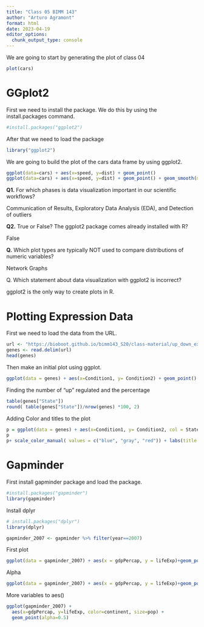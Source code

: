 ```yaml
---
title: "Class 05 BIMM 143"
author: "Arturo Agramont"
format: html
date: 2023-04-19
editor_options: 
  chunk_output_type: console
---
```


We are going to start by generating the plot of class 04

```r
plot(cars)
```

# GGplot2

First we need to install the package. We do this by using the install.packages command.

```r
#install.packages("ggplot2")
```

After that we need to load the package

```r
library("ggplot2")
```

We are going to build the plot of the cars data frame by using ggplot2.

```r
ggplot(data=cars) + aes(x=speed, y=dist) + geom_point()
ggplot(data=cars) + aes(x=speed, y=dist) + geom_point() + geom_smooth(method = 'lm') + labs(title= "Distance Vs. Speed", subtitle = "A nice subtitle!", caption = "BIMM143", x = "Speed(MPH)", y = "Distance(feet)" +  theme_bw())
```

**Q1.** For which phases is data visualization important in our scientific workflows?

Communication of Results, Exploratory Data Analysis (EDA), and Detection of outliers

**Q2.** True or False? The ggplot2 package comes already installed with R?

False

**Q.** Which plot types are typically NOT used to compare distributions of numeric variables?

Network Graphs

Q. Which statement about data visualization with ggplot2 is incorrect?

ggplot2 is the only way to create plots in R.\

# Plotting Expression Data

First we need to load the data from the URL.

```r
url <- "https://bioboot.github.io/bimm143_S20/class-material/up_down_expression.txt"
genes <- read.delim(url)
head(genes)
```

Then make an initial plot using ggplot.

```r
ggplot(data = genes) + aes(x=Condition1, y= Condition2) + geom_point()

```

Finding the number of "up" regulated and the percentage

```r
table(genes["State"])
round( table(genes["State"])/nrow(genes) *100, 2)
```

Adding Color and titles to the plot

```r
p = ggplot(data = genes) + aes(x=Condition1, y= Condition2, col = State) + geom_point()
p
p+ scale_color_manual( values = c("blue", "gray", "red")) + labs(title = "Gene expression Changes Upon Drug Treatment", x= "Control(No Drug)", y = "Drug Treatment")
```

# Gapminder

First install gapminder package and load the package.

```r
#install.packages("gapminder")
library(gapminder)
```

Install dplyr

```r
# install.packages("dplyr") 
library(dplyr)

gapminder_2007 <- gapminder %>% filter(year==2007)
```

First plot

```r
ggplot(data = gapminder_2007) + aes(x = gdpPercap, y = lifeExp)+geom_point()
```

Alpha

```r
ggplot(data = gapminder_2007) + aes(x = gdpPercap, y = lifeExp)+geom_point(alpha=0.5)
```

More variables to aes()

```r
ggplot(gapminder_2007) +
  aes(x=gdpPercap, y=lifeExp, color=continent, size=pop) +
  geom_point(alpha=0.5)
```
